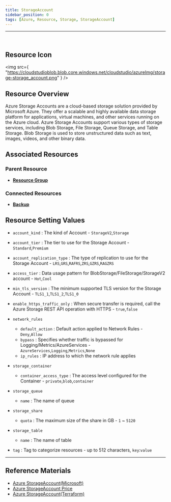 ```yaml
---
title: StorageAccount
sidebar_position: 0
tags: [Azure, Resource, Storage, StorageAccount]
---
```


<hr />
<br />

## Resource Icon

<img
    src={
        "https://cloudstudioblob.blob.core.windows.net/cloudstudio/azureImg/storage-storage_account.png"
    }
/>

## Resource Overview

Azure Storage Accounts are a cloud-based storage solution provided by Microsoft Azure. 
They offer a scalable and highly available data storage platform for applications, virtual machines, and other services running on the Azure cloud. 
Azure Storage Accounts support various types of storage services, including Blob Storage, File Storage, Queue Storage, and Table Storage. 
Blob Storage is used to store unstructured data such as text, images, videos, and other binary data.

## Associated Resources

### Parent Resource

-   [**Resource Group**](https://docs.cstudio.app/en/docs/resource/azure/Base/ResourceGroup)

### Connected Resources

-   [**Backup**](https://docs.cstudio.app/en/docs/resource/azure/RecoveryServices/Backup)

## Resource Setting Values

-   `account_kind` : The kind of Account - `StorageV2`,`Storage`

-   `account_tier` : The tier to use for the Storage Account - `Standard`,`Premium`

-   `account_replication_type` : The type of replication to use for the Storage Account - `LRS`,`GRS`,`RAFRS`,`ZRS`,`GZRS`,`RAGZRS`

-   `access_tier` : Data usage pattern for BlobStorage/FileStorage/StorageV2 account - `Hot`,`Cool`

-   `min_tls_version` : The minimum supported TLS version for the Storage Account - `TLS1_1`,`TLS1_2`,`TLS1_0`

-   `enable_https_traffic_only` : When secure transfer is required, call the Azure Storage REST API operation with HTTPS - `true`,`false`

-   `network_rules`

    -   `default_action` : Default action applied to Network Rules - `Deny`,`Allow`
    -   `bypass` : Specifies whether traffic is bypassed for Logging/Metrics/AzureServices - `AzureServices`,`Logging`,`Metrics`,`None`
    -   `ip_rules` : IP address to which the network rule applies

-   `storage_container`

    -   `container_access_type` : The access level configured for the Container - `private`,`blob`,`container`

-   `storage_queue`

    -   `name` : The name of queue

-   `storage_share`

    -   `quota` : The maximum size of the share in GB - `1` ~ `5120`

-   `storage_table`

    -   `name` : The name of table

-   `tag` : Tag to categorize resources - up to 512 characters, `key`:`value`
---

## Reference Materials

-   [Azure StorageAccount(Microsoft)](https://learn.microsoft.com/en-us/azure/storage/common/storage-account-overview)
-   [Azure StorageAccount Price](https://azure.microsoft.com/en-us/pricing/details/storage/blobs/)
-   [Azure StorageAccount(Terraform)](https://registry.terraform.io/providers/hashicorp/azurerm/latest/docs/resources/storage_account)
